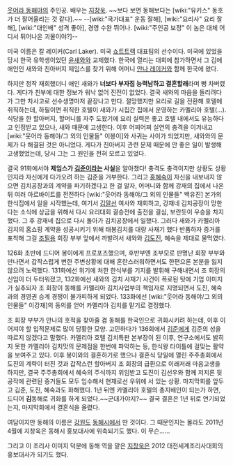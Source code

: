 [[웃어라 동해야]]의 주인공. 배우는 [[지창욱]].
~~보다 보면 동해보다는 [wiki:"유키스" 동호가 더 잘어울리는 것 같다].~~
--[wiki:"국가대표" 운동 잘해], [wiki:"요리사" 요리 잘해], [wiki:"대인배" 성격 좋아], 경영 수완 뛰어나. [wiki:"주인공 보정" 이 놈은 대체 어디서 튀어나온 괴물이야?]--

미국 이름은 칼 레이커(Carl Laker). 미국 [[쇼트트랙]] 대표팀의 선수이다. 미국에 있었을 당시 한국 유학생이었던 [[윤새와]]와 교제했다. 한국에 열리는 대회에 참가하면서 그 김에 애인인 새와와 친아버지 제임스를 찾기 위해 어머니 [[안나 레이커]]와 함께 한국에 왔다.

하지만 정작 재회했더니 애인 새와가 '''너보다 부자집 능력남하고 결혼할래'''라며 뻥 차버렸다. 게다가 친부에 대한 정보가 워낙 없어 진전이 없었다. 결국 새와의 마음을 돌리려다가 그만 차사고로 선수생명마저 끝장나고 만다. 절망했지만 요리로 길을 전환해 호텔에 취직하는데, 하필이면 취직한 호텔이 새와가 시집간 집에서 운영하는 카멜리아 호텔(…). 식당을 한 할아버지, 할머니를 자주 도왔기에 요리 실력은 좋고 호텔 내에서도 유능하다고 인정받고 있으나, 새와 때문에 고생한다. 이후 어찌어찌 실연의 충격을 이겨내고 [wiki:"웃어라 동해야/그 외의 인물들" 이봉이]와 사귀는 사이가 되었지만, 새와와의 문제가 다 해결된 것은 아니었다. 게다가 친아버지 관련 문제 때문에 안 좋은 일이 발생해 고생했었는데, 당시 그는 그 원인을 전혀 모르고 있었다.

결국 91화에서야 '''제임스가 [[김준]]이라는 사실'''을 알아챘다! 충격도 충격이지만 상황도 상황인지라 자신에게 다가오려 하는 김준을 거부한다. 그리고 [[홍혜숙]]이 자신을 내보내지 않으면 김치공장과의 계약을 파기하겠다고 한 걸 알자, 어머니와 함께 강재의 집에서 나온 뒤 여러 아르바이트를 전전하다 [wiki:"웃어라 동해야/그 외의 인물들" 백유진] 본가의 한식집에서 일을 시작했는데, 여기서 [[김말선]] 여사와 재회하고, 강재네 김치공장이 망한다는 소식에 상금을 위해서 다시 요리대회 결승전에 출전을 결심, 보란듯이 우승을 차지했다. 그 후 강재네 집으로 다시 돌아가 김치공장에서 일했다. 그러다 새와가 카멜리아 김치의 홈쇼핑 계약을 성공시키기 위해 태봉김치를 대량 사재기 했다 반품하자 증거를 포착해 그걸 [[조필용]] 회장 부부 앞에서 까발려서 새와와 [[김도진]], 혜숙을 제대로 물먹였다. 

126화 초반에 드디어 봉이에게 프로포즈했으며, 후반부엔 조부모로 판명난 회장 부부와 만나면서 갑작스럽게 변한 주변상황에 대해 혼란스러워하면서도 한편으론 본분을 잃지 않으려 노력했다. 131화에선 위기에 처한 한식부를 기지를 발휘해 구해내면서 조 회장의 신임이 더 두터워졌고, 132화에선 새와의 김치 사재기 사건이 폭로된 탓에 기업 이미지가 실추되자 조 회장이 동해를 카멜리아 김치사업부의 책임자로 지명되면서 도진, 혜숙과의 경영권 승계 경쟁이 불가피하게 되었다. 133화에선 [wiki:"웃어라 동해야/그 외의 인물들" 이강재]의 동의를 얻어 카멜리아 김치를 맡기로 결정했다. 

조 회장 부부가 안나의 호적을 찾아줄 겸 동해를 한국인으로 귀화시키려 하는데, 이후 이어져야 할 입적문제로 많이 당황한 모양. 고민하다가 136회에서 [[김준]]에게 김준의 성을 따르지 않겠다고 말했다. 카멜리아 호텔 김치특판 본부장이 된 이후, 연구소에서도 밝히지 못한 카멜리아 김치맛의 문제점을 한번에 파악하는 등, 한식왕 타이틀에 걸맞는 활약을 보여주고 있다. 이후 봉이와의 결혼하기로 했으나 결혼식 당일에 열린 주주총회에서 도진의 계략이 터진 것과 갑작스런 할아버지 조 회장의 급환으로 이래저래 마음고생을 하지만, 결국 주주총회에서 혜숙의 주식까지 위임받고 도진이 김선우와 함께 저지른 뒷공작에 관련된 증거들도 모두 입수해서 현재로선 우위에 서 있는 상황. 마지막회를 앞두고 김준, 도진, 혜숙과도 화해했다. 
1년 뒤엔 카멜리아 호텔의 총지배인이 되는가 하면, 드디어 '''김'''동해로 귀화를 하게 되었다.~~군대가야지?~~ 결국 결혼은 1년 뒤로 연기되었는지, 마지막회에서 결혼식을 올렸다.

여담이지만 동해의 이름은 [[강원도]] [[동해시]]에서 딴 것이다. 그 때문인지는 몰라도 2011년 4월에 지창욱은 동해시 홍보대사에 위촉되기도 했다. 이 무슨......

그리고 이 조리사 이미지 덕분에 동해 역을 맡은 [[지창욱]]은 2012 대전세계조리사대회의 홍보대사가 되기도 했다.
